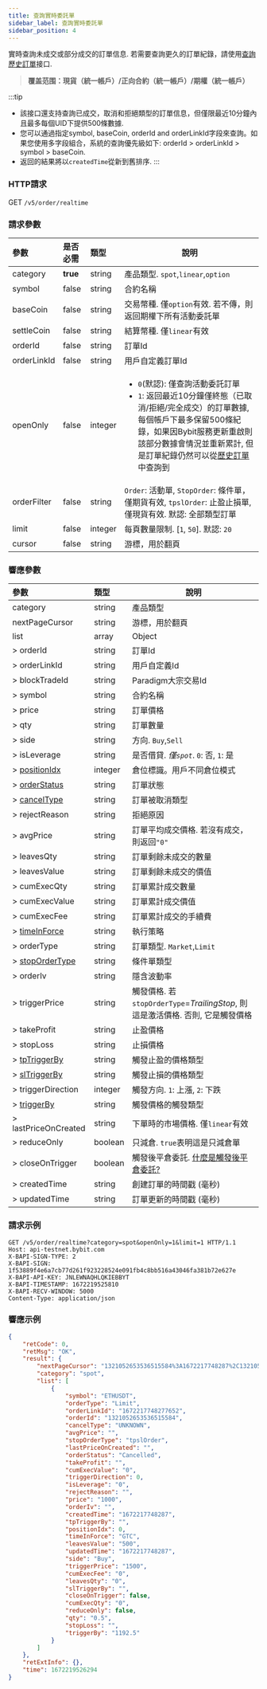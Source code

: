 ```yaml
---
title: 查詢實時委託單
sidebar_label: 查詢實時委託單
sidebar_position: 4
---
```

實時查詢未成交或部分成交的訂單信息. 若需要查詢更久的訂單紀錄，請使用[查詢歷史訂單](order-list#)接口.
> **覆盖范围：現貨（統一帳戶）/正向合約（統一帳戶）/期權（統一帳戶）**

:::tip
- 該接口還支持查詢已成交，取消和拒絕類型的訂單信息，但僅限最近10分鐘內且最多每個UID下提供500條數據.
- 您可以通過指定symbol, baseCoin, orderId and orderLinkId字段來查詢。如果您使用多字段組合，系統的查詢優先級如下: orderId > orderLinkId > symbol > baseCoin.
- 返回的結果將以`createdTime`從新到舊排序.
:::


### HTTP請求
GET `/v5/order/realtime`

### 請求參數
| 參數 | 是否必需 | 類型 | 說明|
|:----- |:-------|:-----|------ |
|category |**true** |string |產品類型. `spot`,`linear`,`option` |
|symbol |false |string |合約名稱 |
|baseCoin |false |string |交易幣種. 僅`option`有效. 若不傳，則返回期權下所有活動委託單|
|settleCoin |false |string |結算幣種. 僅`linear`有效|
|orderId |false |string |訂單Id |
|orderLinkId |false |string |用戶自定義訂單Id |
|openOnly |false |integer |<ul><li>`0`(默認): 僅查詢活動委託訂單</li><li>`1`: 返回最近10分鐘僅終態（已取消/拒絕/完全成交）的訂單數據, 每個帳戶下最多保留500條紀錄，如果因Bybit服務更新重啟則該部分數據會情況並重新累計, 但是訂單紀錄仍然可以從[歷史訂單](order-list#)中查詢到</li></ul>|
|orderFilter |false |string|`Order`: 活動單, `StopOrder`: 條件單，僅期貨有效, `tpslOrder`: 止盈止損單, 僅現貨有效. 默認: 全部類型訂單|
|limit |false |integer |每頁數量限制. [`1`, `50`]. 默認: `20`|
|cursor |false |string |游標，用於翻頁|

### 響應參數
| 參數 | 類型 | 說明|
|:----- |:-----|------ |
|category |string |產品類型 |
|nextPageCursor |string |游標，用於翻頁 |
|list |array |Object |
|> orderId  |string |訂單Id |
|> orderLinkId |string |用戶自定義Id |
|> blockTradeId |string |Paradigm大宗交易Id |
|> symbol |string |合約名稱 |
|> price |string |訂單價格 |
|> qty |string |訂單數量 |
|> side |string |方向. `Buy`,`Sell`|
|> isLeverage |string |是否借貸. _僅`spot`_. `0`: 否, `1`: 是|
|> [positionIdx](../enum#positionidx) |integer |倉位標識。用戶不同倉位模式 |
|> [orderStatus](../enum#orderstatus) |string |訂單狀態 |
|> [cancelType](../enum#canceltype) |string |訂單被取消類型 |
|> rejectReason |string |拒絕原因 |
|> avgPrice |string |訂單平均成交價格. 若沒有成交，則返回`"0"` |
|> leavesQty |string |訂單剩餘未成交的數量 |
|> leavesValue |string |訂單剩餘未成交的價值 |
|> cumExecQty |string |訂單累計成交數量 |
|> cumExecValue |string |訂單累計成交價值 |
|> cumExecFee |string |訂單累計成交的手續費 |
|> [timeInForce](../enum#timeinforce) |string |執行策略 |
|> orderType |string |訂單類型. `Market`,`Limit` |
|> [stopOrderType](../enum#stopordertype) |string |條件單類型 |
|> orderIv |string |隱含波動率 |
|> triggerPrice |string |觸發價格. 若`stopOrderType`=_TrailingStop_, 則這是激活價格. 否則, 它是觸發價格|
|> takeProfit |string |止盈價格 |
|> stopLoss |string |止損價格 |
|> [tpTriggerBy](../enum#triggerby) |string |觸發止盈的價格類型 |
|> [slTriggerBy](../enum#triggerby) |string |觸發止損的價格類型 |
|> triggerDirection |integer |觸發方向. `1`: 上漲, `2`: 下跌 |
|> [triggerBy](../enum#triggerby) |string |觸發價格的觸發類型 |
|> lastPriceOnCreated |string |下單時的市場價格. 僅`linear`有效 |
|> reduceOnly |boolean |只減倉. `true`表明這是只減倉單 |
|> closeOnTrigger |boolean |觸發後平倉委託. <a href="https://www.bybit.com/zh-TW/help-center/bybitHC_Article?language=zh_TW&id=000001050">什麼是觸發後平倉委託?</a> |
|> createdTime |string |創建訂單的時間戳 (毫秒) |
|> updatedTime |string |訂單更新的時間戳 (毫秒) |

### 請求示例

```http
GET /v5/order/realtime?category=spot&openOnly=1&limit=1 HTTP/1.1
Host: api-testnet.bybit.com
X-BAPI-SIGN-TYPE: 2
X-BAPI-SIGN: 1f53889f4e6a7cb77d261f923228524e091fb4c8bb516a43046fa381b72e627e
X-BAPI-API-KEY: JNLEWNAQHLQKIEBBYT
X-BAPI-TIMESTAMP: 1672219525810
X-BAPI-RECV-WINDOW: 5000
Content-Type: application/json
```

### 響應示例

```json
{
    "retCode": 0,
    "retMsg": "OK",
    "result": {
        "nextPageCursor": "1321052653536515584%3A1672217748287%2C1321052653536515584%3A1672217748287",
        "category": "spot",
        "list": [
            {
                "symbol": "ETHUSDT",
                "orderType": "Limit",
                "orderLinkId": "1672217748277652",
                "orderId": "1321052653536515584",
                "cancelType": "UNKNOWN",
                "avgPrice": "",
                "stopOrderType": "tpslOrder",
                "lastPriceOnCreated": "",
                "orderStatus": "Cancelled",
                "takeProfit": "",
                "cumExecValue": "0",
                "triggerDirection": 0,
                "isLeverage": "0",
                "rejectReason": "",
                "price": "1000",
                "orderIv": "",
                "createdTime": "1672217748287",
                "tpTriggerBy": "",
                "positionIdx": 0,
                "timeInForce": "GTC",
                "leavesValue": "500",
                "updatedTime": "1672217748287",
                "side": "Buy",
                "triggerPrice": "1500",
                "cumExecFee": "0",
                "leavesQty": "0",
                "slTriggerBy": "",
                "closeOnTrigger": false,
                "cumExecQty": "0",
                "reduceOnly": false,
                "qty": "0.5",
                "stopLoss": "",
                "triggerBy": "1192.5"
            }
        ]
    },
    "retExtInfo": {},
    "time": 1672219526294
}
```
